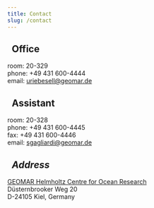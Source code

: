 ```yaml
---
title: Contact
slug: /contact
---
```



<Social size="2em" />

## <Office size="1em" /> &nbsp; Office

room: 20-329<br/>
phone: +49 431 600-4444<br/>
email: <uriebesell@geomar.de>

## <Assistant size="1em" /> &nbsp; Assistant

room: 20-328<br/>
phone: +49 431 600-4445<br/>
fax: +49 431 600-4446<br/>
email: <sgagliardi@geomar.de>

## <Address size="1em" /> &nbsp; Address

[GEOMAR Helmholtz Centre for Ocean Research](https://geomar.de)<br/>
Düsternbrooker Weg 20<br/>
D-24105 Kiel, Germany

<MapEmbed place="Geomar,Düsternbrooker Weg,Kiel,Germany" title="Contact Map" />
